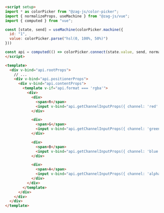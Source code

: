 ```html
<script setup>
import * as colorPicker from "@zag-js/color-picker";
import { normalizeProps, useMachine } from "@zag-js/vue";
import { computed } from "vue";

const [state, send] = useMachine(colorPicker.machine({
  id: "1",
  value: colorPicker.parse("hsl(0, 100%, 50%)")
}))

const api = computed(() => colorPicker.connect(state.value, send, normalizeProps));
</script>

<template>
  <div v-bind="api.rootProps">
    // ...
    <div v-bind="api.positionerProps">
      <div v-bind="api.contentProps">
        <template v-if="api.format === 'rgba'">
          <div>
            <div>
              <span>R</span>
              <input v-bind="api.getChannelInputProps({ channel: 'red' })" />
            </div>

            <div>
              <span>G</span>
              <input v-bind="api.getChannelInputProps({ channel: 'green' })" />
            </div>

            <div>
              <span>B</span>
              <input v-bind="api.getChannelInputProps({ channel: 'blue' })" />
            </div>

            <div>
              <span>A</span>
              <input v-bind="api.getChannelInputProps({ channel: 'alpha' })" />
            </div>
          </div>
        </template>
      </div>
    </div>
  </div>
</template>
```
